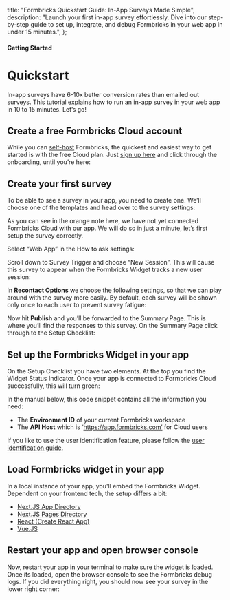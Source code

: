 

  title: "Formbricks Quickstart Guide: In-App Surveys Made Simple",
  description:
    "Launch your first in-app survey effortlessly. Dive into our step-by-step guide to set up, integrate, and debug Formbricks in your web app in under 15 minutes.",
};

#### Getting Started

# Quickstart

In-app surveys have 6-10x better conversion rates than emailed out surveys. This tutorial explains how to run an in-app survey in your web app in 10 to 15 minutes. Let’s go!

## Create a free Formbricks Cloud account

While you can [self-host](/docs/self-hosting/deployment) Formbricks, the quickest and easiest way to get started is with the free Cloud plan. Just [sign up here](https://app.formbricks.com/auth/signup) and click through the onboarding, until you’re here:

<MdxImage
  src={I1}
  alt="Choose in-app survey template"
  quality="100"
  className="max-w-full rounded-lg sm:max-w-3xl "
/>

## Create your first survey

To be able to see a survey in your app, you need to create one. We’ll choose one of the templates and head over to the survey settings:

<MdxImage
  src={I2}
  alt="Settings for popup survey inside web app"
  quality="100"
  className="max-w-full rounded-lg sm:max-w-3xl"
/>

As you can see in the orange note here, we have not yet connected Formbricks Cloud with our app. We will do so in just a minute, let’s first setup the survey correctly.

Select “Web App” in the How to ask settings:

<MdxImage
  src={I3}
  alt="Survey settings for popup micro surve"
  quality="100"
  className="max-w-full rounded-lg sm:max-w-3xl"
/>

Scroll down to Survey Trigger and choose “New Session”. This will cause this survey to appear when the Formbricks Widget tracks a new user session:

<MdxImage
  src={I4}
  alt="In-app survey trigger for feedback popup micro survey"
  quality="100"
  className="max-w-full rounded-lg sm:max-w-3xl"
/>

In **Recontact Options** we choose the following settings, so that we can play around with the survey more easily. By default, each survey will be shown only once to each user to prevent survey fatigue:

<MdxImage
  src={I5}
  alt="Options for survey popup in-app micro survey"
  quality="100"
  className="max-w-full rounded-lg sm:max-w-3xl"
/>

Now hit **Publish** and you’ll be forwarded to the Summary Page. This is where you’ll find the responses to this survey. On the Summary Page click through to the Setup Checklist:

<MdxImage
  src={I6}
  alt="pop up survey settings for inapp web survey"
  quality="100"
  className="max-w-full rounded-lg sm:max-w-3xl"
/>

## Set up the Formbricks Widget in your app

On the Setup Checklist you have two elements. At the top you find the Widget Status Indicator. Once your app is connected to Formbricks Cloud successfully, this will turn green:

<MdxImage
  src={I7}
  alt="feedback popup in-app survey"
  quality="100"
  className="max-w-full rounded-lg sm:max-w-3xl"
/>

In the manual below, this code snippet contains all the information you need:

- The **Environment ID** of your current Formbricks workspace
- The **API Host** which is ‘https://app.formbricks.com’ for Cloud users

<MdxImage
  src={I8}
  alt="settings for in-app survey popping up"
  quality="100"
  className="max-w-full rounded-lg sm:max-w-3xl"
/>

If you like to use the user identification feature, please follow the [user identification guide](/docs/attributes/identify-users).

## Load Formbricks widget in your app

In a local instance of your app, you'll embed the Formbricks Widget. Dependent on your frontend tech, the setup differs a bit:

- [Next.JS App Directory](/docs/getting-started/framework-guides#next-js)
- [Next.JS Pages Directory](/docs/getting-started/framework-guides#next-js)
- [React (Create React App)](/docs/getting-started/framework-guides#react-js)
- [Vue.JS](/docs/getting-started/framework-guides#vue-js)

## Restart your app and open browser console

Now, restart your app in your terminal to make sure the widget is loaded. Once its loaded, open the browser console to see the Formbricks debug logs. If you did everything right, you should now see your survey in the lower right corner:

<MdxImage
  src={ReactApp}
  alt="In-app survey in React app for micro surveys"
  quality="100"
  className="max-w-full rounded-lg sm:max-w-3xl"
/>
